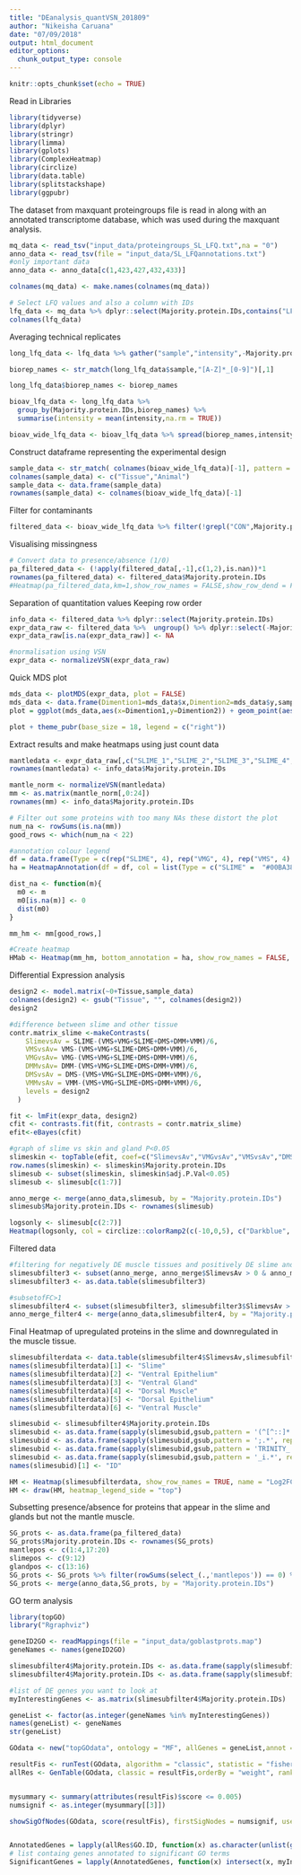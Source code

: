 ```yaml
---
title: "DEanalysis_quantVSN_201809"
author: "Nikeisha Caruana"
date: "07/09/2018"
output: html_document
editor_options: 
  chunk_output_type: console
---
```


```r
knitr::opts_chunk$set(echo = TRUE)
```

Read in Libraries
```r
library(tidyverse)
library(dplyr)
library(stringr)
library(limma)
library(gplots)
library(ComplexHeatmap)
library(circlize)
library(data.table)
library(splitstackshape)
library(ggpubr)
```

The dataset from maxquant proteingroups file is read in along with an annotated transcriptome database, which was used during the maxquant analysis. 
```r

mq_data <- read_tsv("input_data/proteingroups_SL_LFQ.txt",na = "0")
anno_data <- read_tsv(file = "input_data/SL_LFQannotations.txt")
#only important data
anno_data <- anno_data[c(1,423,427,432,433)]
```

```r
colnames(mq_data) <- make.names(colnames(mq_data))
```

```r
# Select LFQ values and also a column with IDs
lfq_data <- mq_data %>% dplyr::select(Majority.protein.IDs,contains("LFQ"))
colnames(lfq_data)
```

Averaging technical replicates

```r
long_lfq_data <- lfq_data %>% gather("sample","intensity",-Majority.protein.IDs)

biorep_names <- str_match(long_lfq_data$sample,"[A-Z]*_[0-9]")[,1]

long_lfq_data$biorep_names <- biorep_names

bioav_lfq_data <- long_lfq_data %>% 
  group_by(Majority.protein.IDs,biorep_names) %>% 
  summarise(intensity = mean(intensity,na.rm = TRUE))

bioav_wide_lfq_data <- bioav_lfq_data %>% spread(biorep_names,intensity)
```

Construct dataframe representing the experimental design
```r
sample_data <- str_match( colnames(bioav_wide_lfq_data)[-1], pattern = "([A-Z]*)_([0-9])")[,2:3]
colnames(sample_data) <- c("Tissue","Animal")
sample_data <- data.frame(sample_data)
rownames(sample_data) <- colnames(bioav_wide_lfq_data)[-1]
```

Filter for contaminants 
```r
filtered_data <- bioav_wide_lfq_data %>% filter(!grepl("CON",Majority.protein.IDs)) %>% filter(!grepl("REV",Majority.protein.IDs))
```

Visualising missingness
```r
# Convert data to presence/absence (1/0)
pa_filtered_data <- (!apply(filtered_data[,-1],c(1,2),is.nan))*1
rownames(pa_filtered_data) <- filtered_data$Majority.protein.IDs
#Heatmap(pa_filtered_data,km=1,show_row_names = FALSE,show_row_dend = FALSE)
```

Separation of quantitation values
Keeping row order
```r
info_data <- filtered_data %>% dplyr::select(Majority.protein.IDs) 
expr_data_raw <- filtered_data %>%  ungroup() %>% dplyr::select(-Majority.protein.IDs)
expr_data_raw[is.na(expr_data_raw)] <- NA

#normalisation using VSN 
expr_data <- normalizeVSN(expr_data_raw)
```

Quick MDS plot 
```r
mds_data <- plotMDS(expr_data, plot = FALSE)
mds_data <- data.frame(Dimention1=mds_data$x,Dimention2=mds_data$y,sample_data[names(mds_data$x),])
plot = ggplot(mds_data,aes(x=Dimention1,y=Dimention2)) + geom_point(aes(shape=Tissue), size=3) 

plot + theme_pubr(base_size = 18, legend = c("right"))
```

Extract results and make heatmaps using just count data 
```r

mantledata <- expr_data_raw[,c("SLIME_1","SLIME_2","SLIME_3","SLIME_4","VMG_1","VMG_2","VMG_3","VMG_4","VMS_1","VMS_2","VMS_3","VMS_4","VMM_1","VMM_2","VMM_3","VMM_4","DMS_1","DMS_2","DMS_3","DMS_4","DMM_1","DMM_2","DMM_3","DMM_4")]
rownames(mantledata) <- info_data$Majority.protein.IDs

mantle_norm <- normalizeVSN(mantledata)
mm <- as.matrix(mantle_norm[,0:24])
rownames(mm) <- info_data$Majority.protein.IDs

# Filter out some proteins with too many NAs these distort the plot
num_na <- rowSums(is.na(mm))
good_rows <- which(num_na < 22)

#annotation colour legend
df = data.frame(Type = c(rep("SLIME", 4), rep("VMG", 4), rep("VMS", 4),rep("VMM", 4),rep("DMS", 4),rep("DMM", 4)))
ha = HeatmapAnnotation(df = df, col = list(Type = c("SLIME" =  "#00BA38", "VMG" = "#00BFC4","VMS" = "#F564E3","VMM" = "#619CFF","DMS" = "#B79F00","DMM" = "#F8766D")))

dist_na <- function(m){
  m0 <- m
  m0[is.na(m)] <- 0
  dist(m0)
}

mm_hm <- mm[good_rows,]

#Create heatmap
HMab <- Heatmap(mm_hm, bottom_annotation = ha, show_row_names = FALSE, show_column_names = FALSE, name = "LFQ values (log2)", heatmap_legend_param = list(at = c(0,15,20,23,25,27,30,32,35,37,40), labels = c(0,15,20,23,25,27,30,32,35,37,40)),show_row_dend = FALSE, show_column_dend = FALSE, col = colorRamp2(c(0,15,20,23,25,27,30,32,35,37,40), c("grey85","lightblue1", "darkslategray1", "cyan","deepskyblue", "dodgerblue",  "blue", "mediumblue", "navy", "midnightblue","black")),clustering_distance_rows = dist_na, cluster_columns = FALSE)
```

Differential Expression analysis
```r
design2 <- model.matrix(~0+Tissue,sample_data)
colnames(design2) <- gsub("Tissue", "", colnames(design2))
design2
```

```r
#difference between slime and other tissue
contr.matrix_slime <-makeContrasts(
    SlimevsAv = SLIME-(VMS+VMG+SLIME+DMS+DMM+VMM)/6,
    VMSvsAv= VMS-(VMS+VMG+SLIME+DMS+DMM+VMM)/6,
    VMGvsAv= VMG-(VMS+VMG+SLIME+DMS+DMM+VMM)/6,
    DMMvsAv= DMM-(VMS+VMG+SLIME+DMS+DMM+VMM)/6,
    DMSvsAv = DMS-(VMS+VMG+SLIME+DMS+DMM+VMM)/6,
    VMMvsAv = VMM-(VMS+VMG+SLIME+DMS+DMM+VMM)/6,
    levels = design2
  )

fit <- lmFit(expr_data, design2)
cfit <- contrasts.fit(fit, contrasts = contr.matrix_slime)
efit<-eBayes(cfit)

#graph of slime vs skin and gland P<0.05
slimeskin <- topTable(efit, coef=c("SlimevsAv","VMGvsAv","VMSvsAv","DMSvsAv","VMMvsAv","DMMvsAv"), genelist = info_data, n=Inf)
row.names(slimeskin) <- slimeskin$Majority.protein.IDs
slimesub <- subset(slimeskin, slimeskin$adj.P.Val<0.05)
slimesub <- slimesub[c(1:7)]

anno_merge <- merge(anno_data,slimesub, by = "Majority.protein.IDs")
slimesub$Majority.protein.IDs <- rownames(slimesub)

logsonly <- slimesub[c(2:7)]
Heatmap(logsonly, col = circlize::colorRamp2(c(-10,0,5), c("Darkblue", "white", "red")), column_title = "Tissues Vs Average Expression P<0.05", show_row_names = FALSE, show_row_dend = FALSE,heatmap_legend_param = list(title = "logFC", color_bar = "continuous"))
```

Filtered data
```r
#filtering for negatively DE muscle tissues and positively DE slime and gland
slimesubfilter3 <- subset(anno_merge, anno_merge$SlimevsAv > 0 & anno_merge$VMMvsAv < 0 & anno_merge$DMMvsAv < 0)
slimesubfilter3 <- as.data.table(slimesubfilter3)

#subsetofFC>1
slimesubfilter4 <- subset(slimesubfilter3, slimesubfilter3$SlimevsAv > 1)
anno_merge_filter4 <- merge(anno_data,slimesubfilter4, by = "Majority.protein.IDs")
```

Final Heatmap of upregulated proteins in the slime and downregulated in the muscle tissue.
```r
slimesubfilterdata <- data.table(slimesubfilter4$SlimevsAv,slimesubfilter4$VMSvsAv,slimesubfilter4$VMGvsAv,slimesubfilter4$DMMvsAv, slimesubfilter4$DMSvsAv, slimesubfilter4$VMMvsAv)
names(slimesubfilterdata)[1] <- "Slime"
names(slimesubfilterdata)[2] <- "Ventral Epithelium"
names(slimesubfilterdata)[3] <- "Ventral Gland"
names(slimesubfilterdata)[4] <- "Dorsal Muscle"
names(slimesubfilterdata)[5] <- "Dorsal Epithelium"
names(slimesubfilterdata)[6] <- "Ventral Muscle"

slimesubid <- slimesubfilter4$Majority.protein.IDs
slimesubid <- as.data.frame(sapply(slimesubid,gsub,pattern = '(^[^::]*::)', replacement = ""))
slimesubid <- as.data.frame(sapply(slimesubid,gsub,pattern = ';.*', replacement = ""))
slimesubid <- as.data.frame(sapply(slimesubid,gsub,pattern = 'TRINITY_', replacement = ""))
slimesubid <- as.data.frame(sapply(slimesubid,gsub,pattern = '_i.*', replacement = ""))
names(slimesubid)[1] <- "ID" 

HM <- Heatmap(slimesubfilterdata, show_row_names = TRUE, name = "Log2FC", col = circlize::colorRamp2(c(-3, 0, 5), c( "lightseagreen", "white","violetred")), heatmap_legend_param = list(color_bar = "continuous", legend_direction="horizontal", legend_width = unit(7,"cm")), show_row_dend = FALSE) + rowAnnotation(id = row_anno_text(slimesubid$ID, just = "left", offset = unit(0.1,"cm")), width = unit(6,"cm"))
HM <- draw(HM, heatmap_legend_side = "top")

```

Subsetting presence/absence for proteins that appear in the slime and glands but not the mantle muscle. 
```r
SG_prots <- as.data.frame(pa_filtered_data)
SG_prots$Majority.protein.IDs <- rownames(SG_prots)
mantlepos <- c(1:4,17:20)
slimepos <- c(9:12)
glandpos <- c(13:16)
SG_prots <- SG_prots %>% filter(rowSums(select_(.,'mantlepos')) == 0) %>% filter(rowSums(select_(.,'slimepos')) >=2) %>% filter(rowSums(select_(.,'glandpos')) >= 2) 
SG_prots <- merge(anno_data,SG_prots, by = "Majority.protein.IDs")
```

GO term analysis
```r
library(topGO)
library("Rgraphviz")

geneID2GO <- readMappings(file = "input_data/goblastprots.map")
geneNames <- names(geneID2GO)

slimesubfilter4$Majority.protein.IDs <- as.data.frame(sapply(slimesubfilter4$Majority.protein.IDs,gsub,pattern = '(^[^::]*::)', replacement = ""))
slimesubfilter4$Majority.protein.IDs <- as.data.frame(sapply(slimesubfilter4$Majority.protein.IDs,gsub,pattern = ';.*', replacement = ""))

#list of DE genes you want to look at
myInterestingGenes <- as.matrix(slimesubfilter4$Majority.protein.IDs)

geneList <- factor(as.integer(geneNames %in% myInterestingGenes))
names(geneList) <- geneNames
str(geneList)

GOdata <- new("topGOdata", ontology = "MF", allGenes = geneList,annot = annFUN.gene2GO, gene2GO = geneID2GO)

resultFis <- runTest(GOdata, algorithm = "classic", statistic = "fisher")
allRes <- GenTable(GOdata, classic = resultFis,orderBy = "weight", ranksOf = "classic", topNodes = 15)


mysummary <- summary(attributes(resultFis)$score <= 0.005)
numsignif <- as.integer(mysummary[[3]])

showSigOfNodes(GOdata, score(resultFis), firstSigNodes = numsignif, useInfo = 'def', .NO.CHAR = 35)


AnnotatedGenes = lapply(allRes$GO.ID, function(x) as.character(unlist(genesInTerm(object = GOdata, whichGO = x)))) 
# list containg genes annotated to significant GO terms
SignificantGenes = lapply(AnnotatedGenes, function(x) intersect(x, myInterestingGenes))

```



